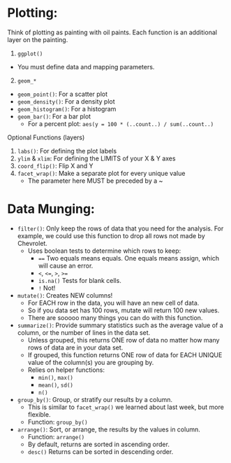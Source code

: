# Plotting:

Think of plotting as painting with oil paints. Each function is an additional layer on the painting.

1. `ggplot()`
  - You must define data and mapping parameters.
2. `geom_*`
  - `geom_point()`: For a scatter plot
  - `geom_density()`: For a density plot
  - `geom_histogram()`: For a histogram
  - `geom_bar()`: For a bar plot
    - For a percent plot: `aes(y = 100 * (..count..) / sum(..count..)`

Optional Functions (layers)

1. `labs()`: For defining the plot labels
2. `ylim` & `xlim`: For defining the LIMITS of your X & Y axes
3. `coord_flip()`: Flip X and Y
4. `facet_wrap()`: Make a separate plot for every unique value
   - The parameter here MUST be preceded by a ~



# Data Munging:

- `filter()`: Only keep the rows of data that you need for the analysis. For example, we could use this function to drop all rows not made by Chevrolet.
    - Uses boolean tests to determine which rows to keep:
        - `==` Two equals means equals. One equals means assign, which will cause an error.
        - `<`, `<=`, `>`, `>=`
        - `is.na()` Tests for blank cells.
        - `!` Not!
- `mutate()`: Creates NEW columns!
    - For EACH row in the data, you will have an new cell of data.
    - So if you data set has 100 rows, mutate will return 100 new values.
    - There are sooooo many things you can do with this function.
- `summarize()`: Provide summary statistics such as the average value of a column, or the number of lines in the data set.
    - Unless grouped, this returns ONE row of data no matter how many rows of data are in your data set.
    - If grouped, this function returns ONE row of data for EACH UNIQUE value of the column(s) you are grouping by.
    - Relies on helper functions:
        - `min()`, `max()`
        - `mean()`, `sd()`
        - `n()`
- `group_by()`: Group, or stratify our results by a column. 
    - This is similar to `facet_wrap()` we learned about last week, but more flexible.
    - Function: `group_by()`
- `arrange()`: Sort, or arrange, the results by the values in column.
    - Function: `arrange()`
    - By default, returns are sorted in ascending order.
    - `desc()` Returns can be sorted in descending order.
